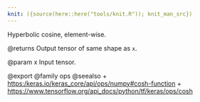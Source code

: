 ```yaml
---
knit: ({source(here::here("tools/knit.R")); knit_man_src})
---
```

Hyperbolic cosine, element-wise.

@returns
    Output tensor of same shape as `x`.

@param x
Input tensor.

@export
@family ops
@seealso
+ <https:/keras.io/keras_core/api/ops/numpy#cosh-function>
+ <https://www.tensorflow.org/api_docs/python/tf/keras/ops/cosh>
